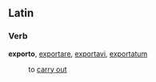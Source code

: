 ==Latin==
===Verb===
'''exporto''', [[exportare]], [[exportavi]], [[exportatum]]

: to [[carry out]]